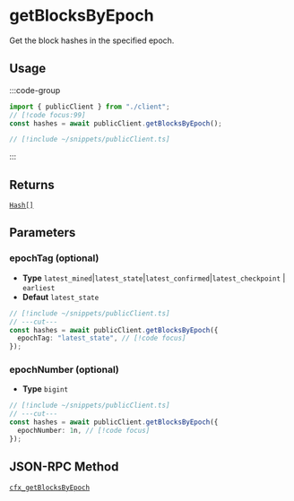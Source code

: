 # getBlocksByEpoch

Get the block hashes in the specified epoch.

## Usage

:::code-group

```ts twoslash [example.ts]
import { publicClient } from "./client";
// [!code focus:99]
const hashes = await publicClient.getBlocksByEpoch();
```

```ts twoslash [client.ts] filename="client.ts"
// [!include ~/snippets/publicClient.ts]
```

:::

## Returns

[`Hash[]`](#TODO)

## Parameters

### epochTag (optional)

- **Type** `latest_mined`|`latest_state`|`latest_confirmed`|`latest_checkpoint` | `earliest`
- **Defaut** `latest_state`

```ts twoslash
// [!include ~/snippets/publicClient.ts]
// ---cut---
const hashes = await publicClient.getBlocksByEpoch({
  epochTag: "latest_state", // [!code focus]
});
```

### epochNumber (optional)

- **Type** `bigint`

```ts twoslash
// [!include ~/snippets/publicClient.ts]
// ---cut---
const hashes = await publicClient.getBlocksByEpoch({
  epochNumber: 1n, // [!code focus]
});
```

## JSON-RPC Method

[`cfx_getBlocksByEpoch`](https://doc.confluxnetwork.org/docs/core/build/json-rpc/cfx-namespace#cfx_getblocksbyepoch)
